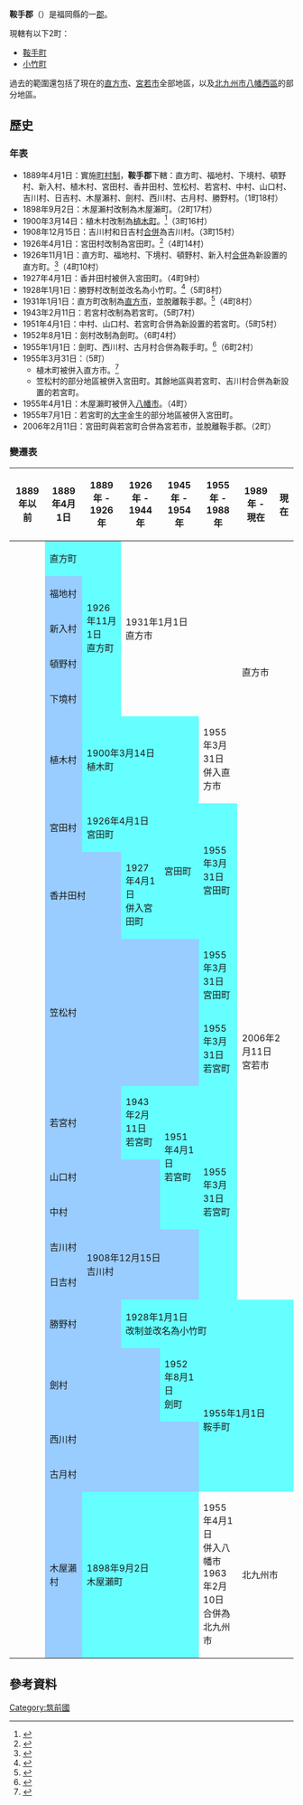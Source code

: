 {{日本郡
| 郡 = 鞍手郡
| 日文原名 = 鞍手郡
| 平假名 = くらてぐん
| 羅馬字拼音 = Kurate-gun
| 地圖 = [[File:Kurate_District_in_Fukuoka_Prefecture.png|250px]]
| 都道府縣 = 福岡縣
| 編號 = 
| 町 = 2
| 村 = 
| 經度 = 
| 緯度 = 
| 註記 = 
|}}
'''鞍手郡'''（{{jpn|j=鞍手郡|hg=くらてぐん|rm=Kurate gun|f=y}}）是福岡縣的一[[郡|郡]]。

現轄有以下2町：
*[[鞍手町|鞍手町]]
*[[小竹町|小竹町]]

過去的範圍還包括了現在的[[直方市|直方市]]、[[宮若市|宮若市]]全部地區，以及[[北九州市|北九州市]][[八幡西區|八幡西區]]的部分地區。

==歷史==
===年表===
* 1889年4月1日：實施[[町村制|町村制]]，'''鞍手郡'''下轄：直方町、福地村、下境村、頓野村、新入村、植木村、宮田村、香井田村、笠松村、若宮村、中村、山口村、吉川村、日吉村、木屋瀨村、劍村、西川村、古月村、勝野村。（1町18村）
* 1898年9月2日：木屋瀨村改制為木屋瀨町。（2町17村）
* 1900年3月14日：植木村改制為[[植木町|植木町]]。<ref>{{cite web | language = ja | publisher = 直方市政府 | title = 年表1-1872年(明治5年)→1907年(明治40年) | url = http://www.city.nogata.fukuoka.jp/syoukai_ayumi_nenpyou_7207 | accessdate = 2009-06-25 | deadurl = yes | archiveurl = https://web.archive.org/web/20081212095153/http://www.city.nogata.fukuoka.jp/syoukai_ayumi_nenpyou_7207 | archivedate = 2008-12-12 }}</ref>（3町16村）
* 1908年12月15日：吉川村和日吉村[[市町村合併|合併]]為吉川村。（3町15村）
* 1926年4月1日：宮田村改制為宮田町。<ref>{{cite web| language =ja| publisher =宮若市政府| title =宮若市的變遷| url =http://www.city.miyawaka.lg.jp/hp/page000002200/hpg000002140.htm| author =| date =2007-12-11| accessdate =2010-01-16| deadurl =yes| archiveurl =https://web.archive.org/web/20100210001037/http://www.city.miyawaka.lg.jp/hp/page000002200/hpg000002140.htm| archivedate =2010-02-10}}</ref>（4町14村）
* 1926年11月1日：直方町、福地村、下境村、頓野村、新入村[[市町村合併|合併]]為新設置的直方町。<ref>{{cite web | language = ja | publisher = 直方市政府 | title = 年表2-1908年(明治41年)→1930年(昭和5年) | url = http://www.city.nogata.fukuoka.jp/syoukai_ayumi_nenpyou_0830 | accessdate = 2009-06-25 | deadurl = yes | archiveurl = https://web.archive.org/web/20081212095123/http://www.city.nogata.fukuoka.jp/syoukai_ayumi_nenpyou_0830 | archivedate = 2008-12-12 }}</ref>（4町10村）
* 1927年4月1日：香井田村被併入宮田町。（4町9村）
* 1928年1月1日：勝野村改制並改名為小竹町。<ref>{{cite web| language =ja| publisher =小竹町公所| title =町的概要| url =http://town-kotake.nik-net.co.jp/content/web/htm/gaiyo/gaiyo.asp?pp=top| author =| date =| accessdate =2010-02-21| deadurl =yes| archiveurl =https://www.webcitation.org/67VLZR2JH?url=http://town-kotake.nik-net.co.jp/content/web/htm/gaiyo/gaiyo.asp?pp=top| archivedate =2012-05-08}}</ref>（5町8村）
* 1931年1月1日：直方町改制為[[直方市|直方市]]，並脫離鞍手郡。<ref>{{cite web | language = ja | publisher = 直方市政府 | title = 年表3-1930年(昭和5年)→1948年(昭和23年) | url = http://www.city.nogata.fukuoka.jp/syoukai_ayumi_nenpyou_3048 | accessdate = 2009-06-25 | deadurl = yes | archiveurl = https://web.archive.org/web/20081212095128/http://www.city.nogata.fukuoka.jp/syoukai_ayumi_nenpyou_3048 | archivedate = 2008-12-12 }}</ref>（4町8村）
* 1943年2月11日：若宮村改制為若宮町。（5町7村）
* 1951年4月1日：中村、山口村、若宮町合併為新設置的若宮町。（5町5村）
* 1952年8月1日：劍村改制為劍町。（6町4村）
* 1955年1月1日：劍町、西川村、古月村合併為鞍手町。<ref>{{cite web| language =ja| publisher =鞍手町公所| title =鞍手町再發現（概要）| url =http://www.town.kurate.fukuoka.jp/sai-gaiyo.html| author =| date =| accessdate =2010-02-23| deadurl =yes| archiveurl =https://web.archive.org/web/20021208163922/http://www.town.kurate.fukuoka.jp/sai-gaiyo.html| archivedate =2002-12-08}}</ref>（6町2村）
* 1955年3月31日：（5町）
** 植木町被併入直方市。<ref>{{cite web | language = ja | publisher = 直方市政府 | title = 年表4-1948年(昭和23年)→1958年(昭和33年) | url = http://www.city.nogata.fukuoka.jp/syoukai_ayumi_nenpyou_4858 | accessdate = 2009-06-25 | deadurl = yes | archiveurl = https://web.archive.org/web/20081212095133/http://www.city.nogata.fukuoka.jp/syoukai_ayumi_nenpyou_4858 | archivedate = 2008-12-12 }}</ref>
** 笠松村的部分地區被併入宮田町。其餘地區與若宮町、吉川村合併為新設置的若宮町。
* 1955年4月1日：木屋瀨町被併入[[八幡市|八幡市]]。（4町）
* 1955年7月1日：若宮町的[[大字_(行政區劃)|大字]]金生的部分地區被併入宮田町。
* 2006年2月11日：宮田町與若宮町合併為宮若市，並脫離鞍手郡。（2町）

===變遷表===
{| class="wikitable" style="font-size:x-small"
! 1889年以前
! 1889年4月1日
! 1889年 - 1926年
! 1926年 - 1944年
! 1945年 - 1954年
! 1955年 - 1988年
! 1989年 - 現在
! 現在
|-
|
| style="background-color:#6ff;" | 直方町
| rowspan=5 style="background-color:#6ff;" | 1926年11月1日<br />直方町
| rowspan=5 colspan=3 | 1931年1月1日<br />直方市
| rowspan=6 colspan=2 | 直方市
|-
|
| style="background-color:#9cf;" | 福地村
|-
|
| style="background-color:#9cf;" | 新入村
|-
|
| style="background-color:#9cf;" | 頓野村
|-
|
| style="background-color:#9cf;" | 下境村
|-
|
| style="background-color:#9cf;" | 植木村
| colspan=3 style="background-color:#6ff;" | 1900年3月14日<br />植木町
| 1955年3月31日<br />併入直方市
|-
|
| style="background-color:#9cf;" | 宮田村
| colspan=2 style="background-color:#6ff;" | 1926年4月1日<br />宮田町
| rowspan="2" style="background-color:#6ff;" | 宮田町
| rowspan="2" style="background-color:#6ff;" | 1955年3月31日<br />宮田町
| rowspan=9 colspan=2 | 2006年2月11日<br />宮若市
|-
|
| colspan=2 style="background-color:#9cf;" | 香井田村
| style="background-color:#6ff;" | 1927年4月1日<br />併入宮田町
|-
| rowspan=2 | 
| rowspan=2 colspan=4 style="background-color:#9cf;" | 笠松村
| style="background-color:#6ff;" | 1955年3月31日<br />宮田町
|-
| style="background-color:#6ff;" | 1955年3月31日<br />若宮町
|-
|
| colspan=2 style="background-color:#9cf;" | 若宮村
| style="background-color:#6ff;" | 1943年2月11日<br />若宮町
| rowspan="3" style="background-color:#6ff;" | 1951年4月1日<br />若宮町
| rowspan="5" style="background-color:#6ff;" | 1955年3月31日<br />若宮町
|-
|
| colspan=3 style="background-color:#9cf;" | 山口村
|-
|
| colspan=3 style="background-color:#9cf;" | 中村
|-
|
| style="background-color:#9cf;" | 吉川村
| rowspan=2 colspan=3 style="background-color:#9cf;" | 1908年12月15日<br />吉川村
|-
|
| style="background-color:#9cf;" | 日吉村
|-
|
| colspan=2 style="background-color:#9cf;" | 勝野村
| colspan=5 style="background-color:#6ff;" | 1928年1月1日<br />改制並改名為小竹町
|-
|
| colspan=3 style="background-color:#9cf;" | 劍村
| style="background-color:#6ff;" | 1952年8月1日<br />劍町
| rowspan=3 colspan=3 style="background-color:#6ff;" | 1955年1月1日<br />鞍手町
|-
|
| colspan=4 style="background-color:#9cf;" | 西川村
|-
|
| colspan=4 style="background-color:#9cf;" | 古月村
|-
|
| style="background-color:#9cf;" | 木屋瀨村
| colspan=3 style="background-color:#6ff;" | 1898年9月2日<br />木屋瀨町
| 1955年4月1日<br />併入八幡市<br />1963年2月10日<br />合併為北九州市
| colspan=2 | 北九州市
|}

==參考資料==
{{reflist}}

{{福岡縣}}
{{筑紫二國的郡}}{{Authority control}}

[[Category:筑前國|Category:筑前國]]